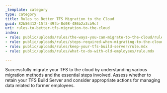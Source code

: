 ```yaml
---
_template: category
type: category
title: Rules to Better TFS Migration to the Cloud
guid: 82b56412-15f3-49fb-8d08-486b2a3cb9cf
uri: rules-to-better-tfs-migration-to-the-cloud
index:
- rule: public/uploads/rules/the-ways-you-can-migrate-to-the-cloud/rule.mdx
- rule: public/uploads/rules/steps-required-when-migrating-to-the-cloud/rule.mdx
- rule: public/uploads/rules/keep-your-tfs-build-server/rule.mdx
- rule: public/uploads/rules/what-to-do-with-old-employees/rule.mdx

---
```


Successfully migrate your TFS to the cloud by understanding various migration methods and the essential steps involved. Assess whether to retain your TFS Build Server and consider appropriate actions for managing data related to former employees.
